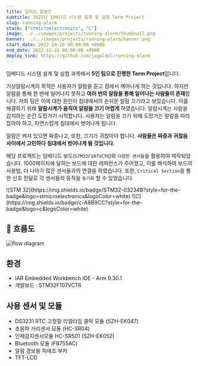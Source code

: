 ```yaml
---
title: 달리는 알람⏰
subtitle: 2022년 임베디드 시스템 설계 및 실험 Term Project
slug: running-alarm
stack: ["stmicroelectronics", "C"]
image: ../../images/projects/running-alarm/thumbnail.png
banner: ../../images/projects/running-alarm/banner.png
start_date: 2022-10-20 00:00:00 +0900
end_date: 2022-12-22 00:00:00 +0900
deploy_link: https://github.com/jagaldol/running-alarm
---
```



임베디드 시스템 설계 및 실험 과목에서 **5인 팀으로 진행한 Term Project**입니다.

기상알람시계의 목적은 사용자가 알람을 듣고 잠에서 깨어나게 하는 것입니다. 하지만 알람을 통해 한 번에 일어나지 못하고 **여러 번의 알람을 통해 일어나는 사람들이 존재**합니다. 저희 팀은 이에 대한 원인이 침대에서의 손쉬운 알람 끄기라고 보았습니다. 이를 해결하기 위해 **알람시계가 움직여 알람을 끄기 어렵게** 하였습니다. 알람시계는 사람을 감지하는 순간 도망가기 시작합니다. 사용자는 알람을 끄기 위해 도망가는 알람을 따라잡아야 하고, 자연스럽게 침대에서 벗어나게 됩니다.

알람은 켜져 있으면 짜증나고, 또한, 끄기가 귀찮아야 합니다. **사람들은 짜증과 귀찮음 사이에서 고민하다 침대에서 벗어나게 될 것입니다.**

해당 프로젝트는 임베디드 보드(`STM32F107VCT6`)와 `다양한 센서들`을 활용하여 제작되었습니다. 1000페이지에 달하는 보드에 대한 레퍼런스가 주어졌고, 이를 해석하여 보드의 사용법, 더 나아가 많은 센서들과의 연결을 하였습니다. 또한, `Critical Section`을 통한 신호 전달로 각 센서들의 동작을 `동기화` 할 수 있었습니다.



<Stacks>
  ![STM 32](https://img.shields.io/badge/STM32-03234B?style=for-the-badge&logo=stmicroelectronics&logoColor=white)
  ![C](https://img.shields.io/badge/c-A8B9CC?style=for-the-badge&logo=c&logoColor=white)
</Stacks>


## 💭️️ 흐름도

![flow diagram](../../images/projects/running-alarm/flow-diagram.png)

## 환경
- IAR Embedded Workbench IDE - Arm 9.30.1
- 개발보드 : STM32F107VCT6

## 사용 센서 및 모듈
 - DS3231 RTC 고정밀 리얼타임 클럭 모듈 (SZH-EK047)
 - 초음파 거리센서 모듈 (HC-SR04)
 - 인체감지센서모듈 HC-SR501 (SZH-EK052)
 - Bluetooth 모듈 (FB755AC)
 - 알람 경보용 피에조 부저
 - TFT-LCD

<MemberContainer>
  <MemberGrid members={[
    {
      imageSrc: 'https://github.com/jagaldol.png',
      link: 'https://github.com/jagaldol',
      name: '안혜준',
      description: '초음파 거리 센서 모듈 담당'
    },
    {
      imageSrc: 'https://github.com/fkthfvk112.png',
      link: 'https://github.com/fkthfvk112',
      name: '정진성',
      description: 'bluetooth 모듈 담당'
    },
    {
      imageSrc: 'https://github.com/icarus012832.png',
      link: 'https://github.com/icarus012832',
      name: '박진영',
      description: '인체 감지 센서 담당'
    },
    {
      imageSrc: 'https://github.com/limiabc.png',
      link: 'https://github.com/limiabc',
      name: '한병정',
      description: '리얼타임 클럭 모듈 담당'
    },
    {
      imageSrc: 'https://github.com/mia2583.png',
      link: 'https://github.com/mia2583',
      name: '김명서',
      description: '납땜 및 회로 연결 담당'
    },
  ]} />
</MemberContainer>
